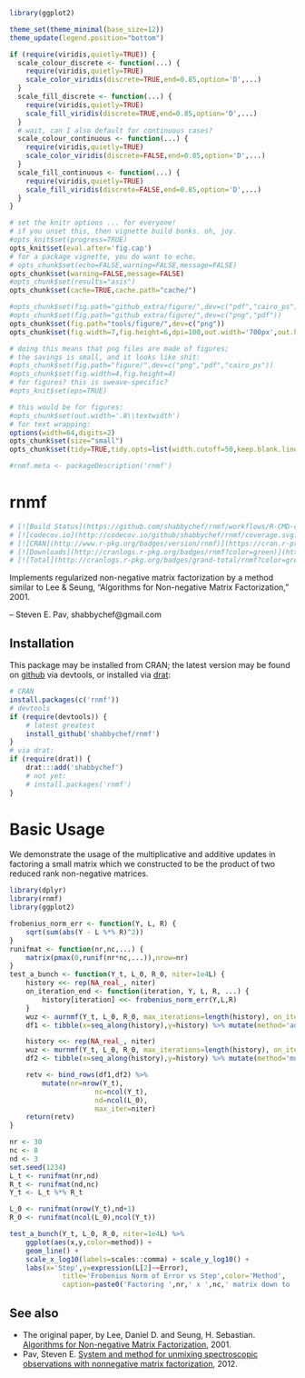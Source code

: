 ```r
library(ggplot2)

theme_set(theme_minimal(base_size=12))
theme_update(legend.position="bottom")

if (require(viridis,quietly=TRUE)) {
  scale_colour_discrete <- function(...) {
    require(viridis,quietly=TRUE)
    scale_color_viridis(discrete=TRUE,end=0.85,option='D',...)
  }
  scale_fill_discrete <- function(...) {
    require(viridis,quietly=TRUE)
    scale_fill_viridis(discrete=TRUE,end=0.85,option='D',...)
  }
  # wait, can I also default for continuous cases?
  scale_colour_continuous <- function(...) {
    require(viridis,quietly=TRUE)
    scale_color_viridis(discrete=FALSE,end=0.85,option='D',...)
  }
  scale_fill_continuous <- function(...) {
    require(viridis,quietly=TRUE)
    scale_fill_viridis(discrete=FALSE,end=0.85,option='D',...)
  }
}

# set the knitr options ... for everyone!
# if you unset this, then vignette build bonks. oh, joy.
#opts_knit$set(progress=TRUE)
opts_knit$set(eval.after='fig.cap')
# for a package vignette, you do want to echo.
# opts_chunk$set(echo=FALSE,warning=FALSE,message=FALSE)
opts_chunk$set(warning=FALSE,message=FALSE)
#opts_chunk$set(results="asis")
opts_chunk$set(cache=TRUE,cache.path="cache/")

#opts_chunk$set(fig.path="github_extra/figure/",dev=c("pdf","cairo_ps"))
#opts_chunk$set(fig.path="github_extra/figure/",dev=c("png","pdf"))
opts_chunk$set(fig.path="tools/figure/",dev=c("png"))
opts_chunk$set(fig.width=7,fig.height=6,dpi=100,out.width='700px',out.height='600px')

# doing this means that png files are made of figures;
# the savings is small, and it looks like shit:
#opts_chunk$set(fig.path="figure/",dev=c("png","pdf","cairo_ps"))
#opts_chunk$set(fig.width=4,fig.height=4)
# for figures? this is sweave-specific?
#opts_knit$set(eps=TRUE)

# this would be for figures:
#opts_chunk$set(out.width='.8\\textwidth')
# for text wrapping:
options(width=64,digits=2)
opts_chunk$set(size="small")
opts_chunk$set(tidy=TRUE,tidy.opts=list(width.cutoff=50,keep.blank.line=TRUE))

#rnmf.meta <- packageDescription('rnmf')
```

# rnmf

```r
# [![Build Status](https://github.com/shabbychef/rnmf/workflows/R-CMD-check/badge.svg)](https://github.com/shabbychef/rnmf/actions)
# [![codecov.io](http://codecov.io/github/shabbychef/rnmf/coverage.svg?branch=master)](http://codecov.io/github/shabbychef/rnmf?branch=master)
# [![CRAN](http://www.r-pkg.org/badges/version/rnmf)](https://cran.r-project.org/package=rnmf)
# [![Downloads](http://cranlogs.r-pkg.org/badges/rnmf?color=green)](http://www.r-pkg.org/pkg/rnmf)
# [![Total](http://cranlogs.r-pkg.org/badges/grand-total/rnmf?color=green)](http://www.r-pkg.org/pkg/rnmf)
```

Implements regularized non-negative matrix factorization by a method similar to 
Lee & Seung, "Algorithms for Non-negative Matrix Factorization," 2001.

-- Steven E. Pav, shabbychef@gmail.com

## Installation

This package may be installed from CRAN; the latest version may be
found on [github](https://www.github.com/shabbychef/rnmf "rnmf")
via devtools, or installed via [drat](https://github.com/eddelbuettel/drat "drat"):

```r
# CRAN
install.packages(c('rnmf'))
# devtools
if (require(devtools)) {
	# latest greatest
	install_github('shabbychef/rnmf')
}
# via drat:
if (require(drat)) {
	drat:::add('shabbychef')
	# not yet:
	# install.packages('rnmf')
}
```

# Basic Usage

We demonstrate the usage of the multiplicative and additive updates in
factoring a small matrix which we constructed to be the product of two
reduced rank non-negative matrices.

```r
library(dplyr)
library(rnmf)
library(ggplot2)

frobenius_norm_err <- function(Y, L, R) {
	sqrt(sum(abs(Y - L %*% R)^2))
}
runifmat <- function(nr,nc,...) {
	matrix(pmax(0,runif(nr*nc,...)),nrow=nr)
}
test_a_bunch <- function(Y_t, L_0, R_0, niter=1e4L) {
	history <<- rep(NA_real_, niter)
	on_iteration_end <- function(iteration, Y, L, R, ...) {
		history[iteration] <<- frobenius_norm_err(Y,L,R)
	}
	wuz <- aurnmf(Y_t, L_0, R_0, max_iterations=length(history), on_iteration_end=on_iteration_end)
	df1 <- tibble(x=seq_along(history),y=history) %>% mutate(method='additive, optimal step')

	history <<- rep(NA_real_, niter)
	wuz <- murnmf(Y_t, L_0, R_0, max_iterations=length(history), on_iteration_end=on_iteration_end)
	df2 <- tibble(x=seq_along(history),y=history) %>% mutate(method='multiplicative')

	retv <- bind_rows(df1,df2) %>%
		mutate(nr=nrow(Y_t),
					 nc=ncol(Y_t),
					 nd=ncol(L_0),
					 max_iter=niter)
	return(retv)
}

nr <- 30
nc <- 8
nd <- 3
set.seed(1234)
L_t <- runifmat(nr,nd)
R_t <- runifmat(nd,nc)
Y_t <- L_t %*% R_t

L_0 <- runifmat(nrow(Y_t),nd+1)
R_0 <- runifmat(ncol(L_0),ncol(Y_t))

test_a_bunch(Y_t, L_0, R_0, niter=1e4L) %>%
	ggplot(aes(x,y,color=method)) + 
	geom_line() + 
	scale_x_log10(labels=scales::comma) + scale_y_log10() +
	labs(x='Step',y=expression(L[2]~~Error),
			 title='Frobenius Norm of Error vs Step',color='Method',
			 caption=paste0('Factoring ',nr,' x ',nc,' matrix down to ',nd,' dimensions.'))


```


## See also

* The original paper, by Lee, Daniel D. and Seung, H. Sebastian.
	[Algorithms for Non-negative Matrix Factorization](http://papers.nips.cc/paper/1861-algorithms-for-non-negative-matrix-factorization.pdf), 2001.
* Pav, Steven E. [System and method for unmixing spectroscopic observations with nonnegative matrix factorization](https://patentscope.wipo.int/search/en/detail.jsf?docId=US42758160), 2012.

